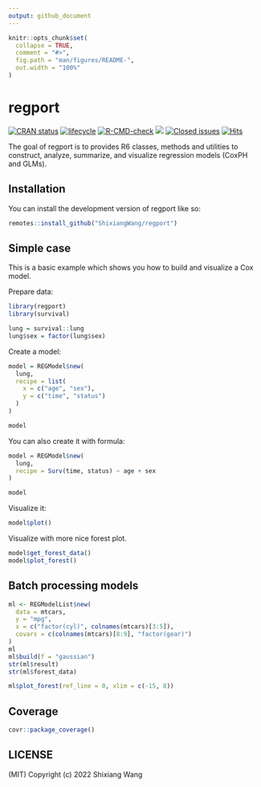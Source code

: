 ```yaml
---
output: github_document
---
```


<!-- README.md is generated from README.Rmd. Please edit that file -->

```r
knitr::opts_chunk$set(
  collapse = TRUE,
  comment = "#>",
  fig.path = "man/figures/README-",
  out.width = "100%"
)
```

# regport

<!-- badges: start -->
[![CRAN status](https://www.r-pkg.org/badges/version/regport)](https://cran.r-project.org/package=regport) 
[![lifecycle](https://img.shields.io/badge/lifecycle-maturing-blue.svg)](https://lifecycle.r-lib.org/articles/stages.html)
[![R-CMD-check](https://github.com/ShixiangWang/regport/workflows/R-CMD-check/badge.svg)](https://github.com/ShixiangWang/regport/actions) 
[![](https://cranlogs.r-pkg.org/badges/grand-total/regport?color=orange)](https://cran.r-project.org/package=regport) 
[![Closed issues](https://img.shields.io/github/issues-closed/ShixiangWang/regport.svg)](https://github.com/ShixiangWang/regport/issues?q=is%3Aissue+is%3Aclosed) 
[![Hits](https://hits.seeyoufarm.com/api/count/incr/badge.svg?url=https%3A%2F%2Fgithub.com%2FShixiangWang%2Fregport&count_bg=%2379C83D&title_bg=%23555555&icon=&icon_color=%23E7E7E7&title=hits&edge_flat=false)](https://hits.seeyoufarm.com)

<!-- badges: end -->

The goal of regport is to provides R6 classes, methods and utilities to construct,
analyze, summarize, and visualize regression models (CoxPH and GLMs).

## Installation

You can install the development version of regport like so:

```r
remotes::install_github("ShixiangWang/regport")
```

## Simple case

This is a basic example which shows you how to build and visualize a Cox model.

Prepare data:

```r
library(regport)
library(survival)

lung = survival::lung
lung$sex = factor(lung$sex)
```
Create a model:

```r
model = REGModel$new(
  lung,
  recipe = list(
    x = c("age", "sex"),
    y = c("time", "status")
  )
)

model
```

You can also create it with formula:

```r
model = REGModel$new(
  lung,
  recipe = Surv(time, status) ~ age + sex
)

model
```

Visualize it:

```r
model$plot()
```

Visualize with more nice forest plot.

```r
model$get_forest_data()
model$plot_forest()
```

## Batch processing models

```r
ml <- REGModelList$new(
  data = mtcars,
  y = "mpg",
  x = c("factor(cyl)", colnames(mtcars)[3:5]),
  covars = c(colnames(mtcars)[8:9], "factor(gear)")
)
ml
ml$build(f = "gaussian")
str(ml$result)
str(ml$forest_data)

ml$plot_forest(ref_line = 0, xlim = c(-15, 8))
```

## Coverage

```r
covr::package_coverage()
```

## LICENSE

(MIT) Copyright (c) 2022 Shixiang Wang

